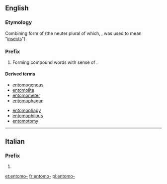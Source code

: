==English==

===Etymology===
Combining form of {{etyl|grc}} {{term|ἔντομος||dissected|sc=polytonic}} (the neuter plural of which, {{term|ἔντομα|sc=polytonic}}, was used to mean "[[insects]]").

===Prefix===
{{en-prefix}}

# Forming compound words with sense of {{term|insect}}.

====Derived terms====
{{top2}}
* [[entomogenous]]
* [[entomolite]]
* [[entomometer]]
* [[entomophagan]]
{{mid2}}
* [[entomophagy]]
* [[entomophilous]]
* [[entomotomy]]
{{bottom}}

----

==Italian==

===Prefix===
{{head|it|prefix}}

# {{l|en|entomo-}}

[[et:entomo-]]
[[fr:entomo-]]
[[pl:entomo-]]